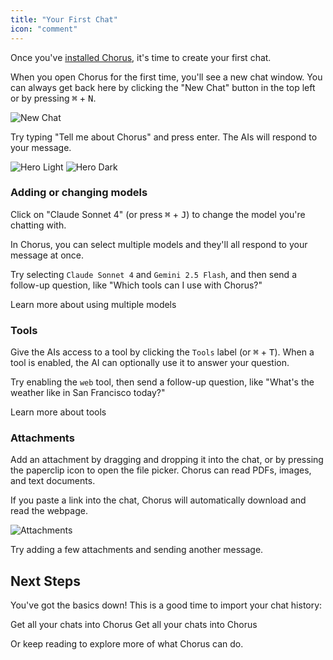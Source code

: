 ```yaml
---
title: "Your First Chat"
icon: "comment"
---
```


Once you've [installed Chorus](./installation), it's time to create your first chat.

When you open Chorus for the first time, you'll see a new chat window. You can always get back here by clicking the "New Chat" button in the top left or by pressing <kbd>⌘</kbd> + <kbd>N</kbd>.

<img src="/images/new-chat.png" alt="New Chat" />

Try typing "Tell me about Chorus" and press enter. The AIs will respond to your message.

<img
    className="block dark:hidden"
    src="/images/tell-me-about-chorus-light.png"
    alt="Hero Light"
/>
<img
    className="hidden dark:block"
    src="/images/tell-me-about-chorus-dark.png"
    alt="Hero Dark"
/>

### Adding or changing models

Click on "Claude Sonnet 4" (or press <kbd>⌘</kbd> + <kbd>J</kbd>) to change the model you're chatting with.

In Chorus, you can select multiple models and they'll all respond to your message at once.

Try selecting `Claude Sonnet 4` and `Gemini 2.5 Flash`, and then send a follow-up question, like "Which tools can I use with Chorus?"

<Card title="Learn more" href="core/multiple-models">
    Learn more about using multiple models
</Card>

### Tools

Give the AIs access to a tool by clicking the `Tools` label (or <kbd>⌘</kbd> + <kbd>T</kbd>). When a tool is enabled, the AI can optionally use it to answer your question.

Try enabling the `web` tool, then send a follow-up question, like "What's the weather like in San Francisco today?"

<Card title="Learn more" href="core/tools">
    Learn more about tools
</Card>

### Attachments

Add an attachment by dragging and dropping it into the chat, or by pressing the paperclip icon to open the file picker. Chorus can read PDFs, images, and text documents.

If you paste a link into the chat, Chorus will automatically download and read the webpage.

<img src="/images/attachments.png" alt="Attachments" />

Try adding a few attachments and sending another message.

## Next Steps

You've got the basics down! This is a good time to import your chat history:

<CardGroup>
    <Card title="Import from ChatGPT" href="/essentials/markdown">
        Get all your chats into Chorus
    </Card>
    <Card title="Import from Claude" href="/essentials/markdown">
        Get all your chats into Chorus
    </Card>
</CardGroup>

Or keep reading to explore more of what Chorus can do.
